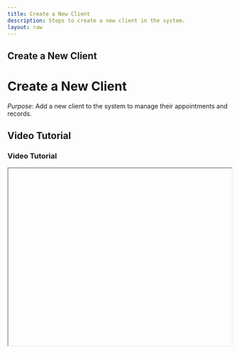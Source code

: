 ```yaml
---
title: Create a New Client
description: Steps to create a new client in the system.
layout: raw
---
```



<div className="mdx-content">

## Create a New Client

<h1 className="text-3xl font-bold text-gray-900 mb-4">Create a New Client</h1>  

*Purpose*: Add a new client to the system to manage their appointments and records.

## Video Tutorial

<h3 className="text-xl font-medium text-gray-800 mb-2">Video Tutorial</h3>

<iframe
  width="100%"
  height="400"
  title="Create new client tutorial"
  allowFullScreen
  className="rounded-lg"
/>

---

## Steps:

<h2 className="text-2xl font-semibold text-gray-800 mt-8 mb-4">Step-by-step Instructions</h2>

❶ **Go to Clients Page**  
From the dashboard, go to the **“Clients”** tab on the left.

❷ **Click Add Client**  
On the top right corner of the Clients page, click the **“Add Client”** button.

❸ **Open the Form**  
A slide-in panel will open on the right side of your screen with a form to fill in client information.

❹ **Verify Phone Number**  
Begin by entering the client’s **phone number**, then click the **“Check”** button to verify if the number is unique (no duplicates allowed).

❺ **Fill Out Form Fields**  
Once verified, continue filling out the rest of the form fields:
- **Full Name**
- **Email**
- **Gender**
- **Birth Date**
- **Address**
- Optionally upload a **profile image (avatar)**

❻ **Add Notes**  
You can also add a **partner note**, which can be internal preferences or instructions.

❼ **Submit the Form**  
After all required fields are completed, scroll to the bottom of the panel and click on the **“Add Client”** button.

❽ **Confirmation Message**  
A success message will appear confirming that the new client has been added to your system.

---

**Tip for First-Time Users**:  
Ensure all mandatory fields are filled correctly to avoid validation errors during submission.

<div className="space-y-4 mt-6">

<div className="my-10 border-t border-gray-200" />

## More questions about this

<h3 className="text-xl font-semibold text-black mb-4 mt-10"> More questions about this?</h3>
</div>
<div className="space-y-4 mt-6">
  <details className="bg-white rounded-md p-4 border border-gray-300">
  <summary
    className="font-medium text-base text-gray-900"
    style={{
      backgroundColor: 'transparent',
      outline: 'none',
      cursor: 'pointer',
      userSelect: 'none',
      listStyle: 'none',
    }}
  >What happens if a duplicate phone number is entered?</summary>
   <p className="mt-2 text-sm text-gray-700">
      The system will prompt you that the number already exists and prevent submission.
    </p>
  </details>

  <details className="bg-white rounded-md p-4 border border-gray-300">
  <summary
    className="font-medium text-base text-gray-900"
    style={{
      backgroundColor: 'transparent',
      outline: 'none',
      cursor: 'pointer',
      userSelect: 'none',
      listStyle: 'none',
    }}
  >Can I edit the client information later?</summary>
    <p className="mt-2 text-sm text-gray-700">
      Yes, you can edit any client information from the Clients page by selecting the client and choosing the edit option.
    </p>
  </details>
</div>
</div>

---

<div className="space-y-4 mt-6">

<div className="my-10 border-t border-gray-200" />

<div className="mdx-content mt-10">

Was this article helpful?

<div style={{ display: 'flex', gap: '1rem' }}>
  <button style={{ padding: '0.5rem', borderRadius: '9999px', backgroundColor: '#f0f0f0' }}>
    👍
  </button>
  <button style={{ padding: '0.5rem', borderRadius: '9999px', backgroundColor: '#f0f0f0' }}>
    👎
  </button>
</div>
</div>

---
</div>
